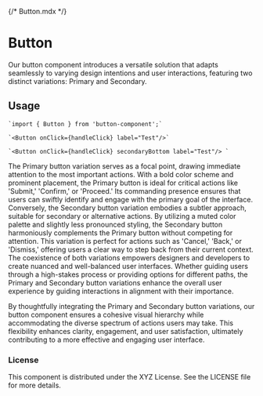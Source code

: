 {/* Button.mdx */}



<Meta of={ButtonStories} />

# Button

Our button component introduces a versatile solution that adapts seamlessly to varying
design intentions and user interactions, featuring two distinct variations: Primary and Secondary.


## Usage
    `import { Button } from 'button-component';`

    `<Button onClick={handleClick} label="Test"/>`

    `<Button onClick={handleClick} secondaryBottom label="Test"/> `

The Primary button variation serves as a focal point, drawing immediate attention to the most important actions. With a bold color scheme and prominent placement, the Primary button is ideal for critical actions like 'Submit,' 'Confirm,' or 'Proceed.' Its commanding presence ensures that users can swiftly
identify and engage with the primary goal of the interface.
    <Canvas of={ButtonStories.Primary} />
Conversely, the Secondary button variation embodies a subtler approach, suitable for secondary or alternative actions. By utilizing a muted color palette and slightly less pronounced styling, the Secondary button harmoniously complements the Primary button without competing for attention. This variation is perfect for actions such as 'Cancel,' 'Back,' or 'Dismiss,'
offering users a clear way to step back from their current context.
     <Canvas of={ButtonStories.Secondary} />
The coexistence of both variations empowers designers and developers to create nuanced and well-balanced user interfaces. Whether guiding users through a high-stakes process or providing options for different paths, the Primary and Secondary button variations enhance the overall user experience by guiding interactions in alignment with their importance.

By thoughtfully integrating the Primary and Secondary button variations, our button component
ensures a cohesive visual hierarchy while accommodating the diverse spectrum of actions users may take. This flexibility enhances clarity, engagement, and user satisfaction,
ultimately contributing to a more effective and engaging user interface.

### License
This component is distributed under the XYZ License. See the LICENSE file for more details.
